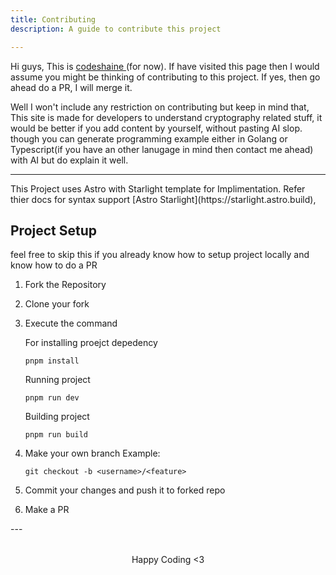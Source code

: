 ```yaml
---
title: Contributing
description: A guide to contribute this project

---
```



Hi guys, This is <a href="https://github.com/codeshaine" target="_blank" rel="noopener noreferrer">
codeshaine
</a> (for now). If have visited this page then I would assume you might be thinking of contributing to this project. If yes, then go ahead do a PR, I will merge it.

Well I won't include any restriction on contributing but keep in mind that, This site is made for developers to understand cryptography related stuff, it would be better if you add content by yourself, without pasting AI slop. though you can generate programming example either in Golang or Typescript(if you have an other lanugage in mind then contact me ahead) with AI but do explain it well.

---

<Aside>
  This Project uses Astro with Starlight template for Implimentation. Refer thier docs for syntax support [Astro Starlight](https://starlight.astro.build),
</Aside>

 
## Project Setup

feel free to skip this if you already know how to setup project locally and know how to do a PR
<Steps>
1. Fork the Repository
2. Clone your fork
3. Execute the command

   For installing proejct depedency

   ```
   pnpm install
   ```

   Running project

   ```
   pnpm run dev
   ```

   Building project

   ```
   pnpm run build
   ```

4. Make your own branch
   Example:
   ```
   git checkout -b <username>/<feature>
   ```
5. Commit your changes and push it to forked repo
6. Make a PR
</Steps>
---

<div style="text-align: center; margin-top: 2rem;">
  Happy Coding &lt;3
</div>
